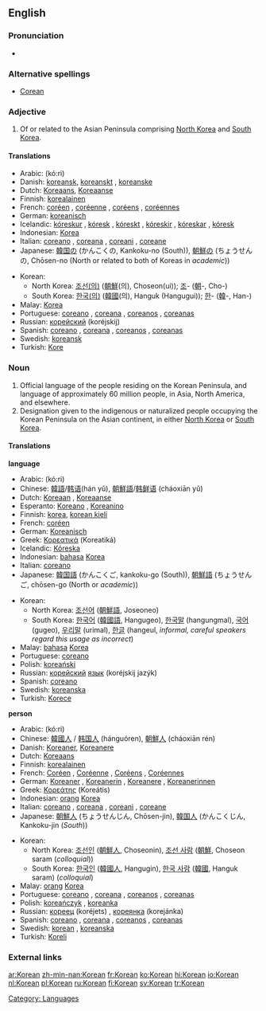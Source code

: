 {{interwiktionary|code=ko}}
{{see|korean|:Category:Korean language}}
==English==
{{wikipedia}}

===Pronunciation===
*{{audio|en-us-Korean.ogg|Audio (US)}}

===Alternative spellings===
*[[Corean]]

===Adjective===
{{en-adj}}

# Of or related to the Asian Peninsula comprising [[North Korea]] and [[South Korea]].

====Translations====
{{top}}
*Arabic: {{ARchar|[[كوري]]}} (kó:ri) {{m}}
*Danish: [[koreansk]], [[koreanskt]] {{n}}, [[koreanske]] {{p}}
*Dutch: [[Koreaans]], [[Koreaanse]]
*Finnish: [[korealainen]]
*French: [[coréen]] {{m}}, [[coréenne]] {{f}}, [[coréens]] {{m}} {{p}}, [[coréennes]] {{f}} {{p}}
*German: [[koreanisch]]
*Icelandic: [[kóreskur]] {{m}}, [[kóresk]] {{f}}, [[kóreskt]] {{n}}, [[kóreskir]] {{m}} {{p}}, [[kóreskar]] {{f}} {{p}}, [[kóresk]] {{n}} {{p}}
*Indonesian: [[Korea]]
*Italian: [[coreano]] {{m}}, [[coreana]] {{f}}, [[coreani]] {{m}}, [[coreane]] {{f}} {{p}}
*Japanese: [[韓国]][[の]] (かんこくの, Kankoku-no (South)), [[朝鮮]][[の]] (ちょうせんの, Chōsen-no (North or related to both of Koreas in ''academic''))
{{mid}}
*Korean:
**North Korea: [[조선]][[의|(의)]] ([[朝鮮]](의), Choseon(ui)); [[조]]- ([[朝]]-, Cho-)
**South Korea: [[한국]][[의|(의)]] ([[韓國]](의), Hanguk (Hangugui)); [[한]]- ([[韓]]-, Han-)
*Malay: [[Korea]]
*Portuguese: [[coreano]] {{m}}, [[coreana]] {{f}}, [[coreanos]] {{m}} {{p}}, [[coreanas]] {{f}} {{p}}
*Russian: [[корейский]] (koréjskij)
*Spanish: [[coreano]] {{m}}, [[coreana]] {{f}}, [[coreanos]] {{m}} {{p}}, [[coreanas]] {{f}} {{p}}
*Swedish: [[koreansk]]
*Turkish: [[Kore]] 
{{bottom}}

===Noun===
{{en-noun}}

# Official language of the people residing on the Korean Peninsula, and language of approximately 60 million people, in Asia, North America, and elsewhere.
# Designation given to the indigenous or naturalized people occupying the Korean Peninsula on the Asian continent, in either [[North Korea]] or [[South Korea]].

====Translations====
'''language'''
{{top}}
*Arabic: {{ARchar|[[كوري]]}} (kó:ri) {{m}}
*Chinese: [[韓語]]/[[韩语]](hán yǔ), [[朝鮮語]]/[[韩鲜语]] (cháoxiān yǔ)
*Dutch: [[Koreaan]] {{m}}, [[Koreaanse]] {{f}}
*Esperanto: [[Koreano]] {{m}}, [[Koreanino]]  {{f}}
*Finnish: [[korea]], [[korean kieli]]
*French: [[coréen]] {{m}}
*German: [[Koreanisch]]
*Greek: [[Κορεατικά]] (Koreatiká)
*Icelandic: [[Kóreska]]
*Indonesian: [[bahasa]] [[Korea]]
*Italian: [[coreano]]
*Japanese: [[韓国語]] (かんこくご, kankoku-go (South)), [[朝鮮語]] (ちょうせんご, chōsen-go (North or ''academic''))
{{mid}}
*Korean:
**North Korea: [[조선어]] ([[朝鮮語]], Joseoneo)
**South Korea: [[한국어]] ([[韓國語]], Hangugeo), [[한국말]] (hangungmal), [[국어]] (gugeo), [[우리말]] (urimal), [[한글]] (hangeul, ''informal, careful speakers regard this usage as incorrect'')
*Malay: [[bahasa]] [[Korea]]
*Portuguese: [[coreano]] {{m}}
*Polish: [[koreański]] {{m}}
*Russian: [[корейский]] [[язык]] (koréjskij jazýk) {{m}}
*Spanish: [[coreano]] 
*Swedish: [[koreanska]] {{c}}
*Turkish: [[Korece]]
{{bottom}}

'''person'''
{{top}}
*Arabic: {{ARchar|[[كوري]]}} (kó:ri) {{m}}
*Chinese: [[韓國人]] / [[韩国人]] (hánguóren), [[朝鮮人]] (cháoxiān rén)
*Danish: [[Koreaner]], [[Koreanere]] {{p}}
*Dutch: [[Koreaans]] {{n}}
*Finnish: [[korealainen]]
*French: [[Coréen]] {{m}}, [[Coréenne]] {{f}}, [[Coréens]] {{m}} {{p}}, [[Coréennes]] {{f}} {{p}}
*German: [[Koreaner]] {{m}}, [[Koreanerin]] {{f}}, [[Koreanere]] {{m}} {{p}}, [[Koreanerinnen]] {{f}} {{p}}
*Greek: [[Κορεάτης]] (Koreátis)
*Indonesian: [[orang]] [[Korea]]
*Italian: [[coreano]] {{m}}, [[coreana]] {{f}}, [[coreani]] {{m}} {{p}}, [[coreane]] {{f}} {{p}}
*Japanese: [[朝鮮人]] (ちょうせんじん, Chōsen-jin), [[韓国人]] (かんこくじん, Kankoku-jin (''South''))
{{mid}}
*Korean:
**North Korea: [[조선인]] ([[朝鮮人]], Choseonin), [[조선 사람]] ([[朝鮮]], Choseon saram (''colloquial''))
**South Korea: [[한국인]] ([[韓國人]], Hangugin), [[한국 사람]] ([[韓國]], Hanguk saram) (''colloquial'')
*Malay: [[orang]] [[Korea]]
*Portuguese: [[coreano]] {{m}}, [[coreana]] {{f}}, [[coreanos]] {{m}} {{p}}, [[coreanas]] {{f}} {{p}}
*Polish: [[koreańczyk]] {{m}}, [[koreanka]] {{f}}
*Russian: [[кореец]] (koréjets) {{m}}, [[кореянка]] (korejánka) {{f}}
*Spanish: [[coreano]] {{m}}, [[coreana]] {{f}}, [[coreanos]] {{m}} {{p}}, [[coreanas]] {{f}} {{p}}
*Swedish: [[#Swedish|korean]] {{m}}, [[koreanska]] {{f}}
*Turkish: [[Koreli]]
{{bottom}}

===External links===
{{ethnologue|code=kor}}

[[Category: Languages]]

[[ar:Korean]]
[[zh-min-nan:Korean]]
[[fr:Korean]]
[[ko:Korean]]
[[hi:Korean]]
[[io:Korean]]
[[nl:Korean]]
[[pl:Korean]]
[[ru:Korean]]
[[fi:Korean]]
[[sv:Korean]]
[[tr:Korean]]